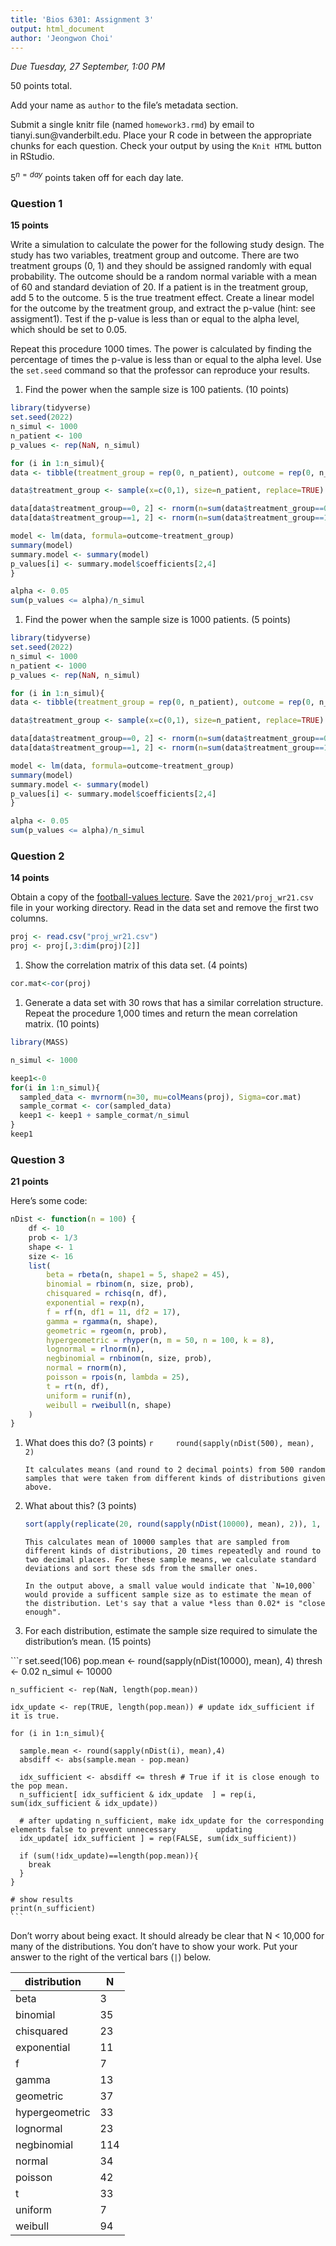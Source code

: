 ```yaml
---
title: 'Bios 6301: Assignment 3'
output: html_document
author: 'Jeongwon Choi'
---
```


*Due Tuesday, 27 September, 1:00 PM*

50 points total.

Add your name as `author` to the file's metadata section.

Submit a single knitr file (named `homework3.rmd`) by email to tianyi.sun@vanderbilt.edu.
Place your R code in between the appropriate chunks for each question.
Check your output by using the `Knit HTML` button in RStudio.

$5^{n=day}$ points taken off for each day late.

### Question 1 ###

**15 points**

Write a simulation to calculate the power for the following study
design.  The study has two variables, treatment group and outcome.
There are two treatment groups (0, 1) and they should be assigned
randomly with equal probability.  The outcome should be a random normal
variable with a mean of 60 and standard deviation of 20.  If a patient
is in the treatment group, add 5 to the outcome.  5 is the true
treatment effect.  Create a linear model for the outcome by the
treatment group, and extract the p-value (hint: see assigment1).
Test if the p-value is less than or equal to the alpha level, which
should be set to 0.05.

Repeat this procedure 1000 times. The power is calculated by finding
the percentage of times the p-value is less than or equal to the alpha
level.  Use the `set.seed` command so that the professor can reproduce
your results.

1. Find the power when the sample size is 100 patients. (10 points)
```r
library(tidyverse)
set.seed(2022)
n_simul <- 1000
n_patient <- 100
p_values <- rep(NaN, n_simul)

for (i in 1:n_simul){
data <- tibble(treatment_group = rep(0, n_patient), outcome = rep(0, n_patient))

data$treatment_group <- sample(x=c(0,1), size=n_patient, replace=TRUE)

data[data$treatment_group==0, 2] <- rnorm(n=sum(data$treatment_group==0), mean=60, sd=20)
data[data$treatment_group==1, 2] <- rnorm(n=sum(data$treatment_group==1), mean=65, sd=20)

model <- lm(data, formula=outcome~treatment_group)
summary(model)
summary.model <- summary(model)
p_values[i] <- summary.model$coefficients[2,4]
}

alpha <- 0.05
sum(p_values <= alpha)/n_simul
```

1. Find the power when the sample size is 1000 patients. (5 points)

```r
library(tidyverse)
set.seed(2022)
n_simul <- 1000
n_patient <- 1000
p_values <- rep(NaN, n_simul)

for (i in 1:n_simul){
data <- tibble(treatment_group = rep(0, n_patient), outcome = rep(0, n_patient))

data$treatment_group <- sample(x=c(0,1), size=n_patient, replace=TRUE)

data[data$treatment_group==0, 2] <- rnorm(n=sum(data$treatment_group==0), mean=60, sd=20)
data[data$treatment_group==1, 2] <- rnorm(n=sum(data$treatment_group==1), mean=65, sd=20)

model <- lm(data, formula=outcome~treatment_group)
summary(model)
summary.model <- summary(model)
p_values[i] <- summary.model$coefficients[2,4]
}

alpha <- 0.05
sum(p_values <= alpha)/n_simul
```
### Question 2 ###

**14 points**

Obtain a copy of the [football-values lecture](https://github.com/couthcommander/football-values).
Save the `2021/proj_wr21.csv` file in your working directory.  Read
in the data set and remove the first two columns.
```r
proj <- read.csv("proj_wr21.csv")
proj <- proj[,3:dim(proj)[2]]
```
1. Show the correlation matrix of this data set. (4 points)
```r
cor.mat<-cor(proj)
```
1. Generate a data set with 30 rows that has a similar correlation
structure.  Repeat the procedure 1,000 times and return the mean
correlation matrix. (10 points)

```r
library(MASS)

n_simul <- 1000

keep1<-0
for(i in 1:n_simul){
  sampled_data <- mvrnorm(n=30, mu=colMeans(proj), Sigma=cor.mat)
  sample_cormat <- cor(sampled_data)
  keep1 <- keep1 + sample_cormat/n_simul
}
keep1

```

### Question 3 ###

**21 points**

Here's some code:

```r
nDist <- function(n = 100) {
    df <- 10
    prob <- 1/3
    shape <- 1
    size <- 16
    list(
        beta = rbeta(n, shape1 = 5, shape2 = 45),
        binomial = rbinom(n, size, prob),
        chisquared = rchisq(n, df),
        exponential = rexp(n),
        f = rf(n, df1 = 11, df2 = 17),
        gamma = rgamma(n, shape),
        geometric = rgeom(n, prob),
        hypergeometric = rhyper(n, m = 50, n = 100, k = 8),
        lognormal = rlnorm(n),
        negbinomial = rnbinom(n, size, prob),
        normal = rnorm(n),
        poisson = rpois(n, lambda = 25),
        t = rt(n, df),
        uniform = runif(n),
        weibull = rweibull(n, shape)
    )
}
```

1. What does this do? (3 points)
    ```r
    round(sapply(nDist(500), mean), 2)
    ```
    
    ```It calculates means (and round to 2 decimal points) from 500 random samples that were taken from different kinds of distributions given above. ```

1. What about this? (3 points)

    ```r
    sort(apply(replicate(20, round(sapply(nDist(10000), mean), 2)), 1, sd))
    ```
    
    ``` This calculates mean of 10000 samples that are sampled from different kinds of distributions, 20 times repeatedly and round to two decimal places. For these sample means, we calculate standard deviations and sort these sds from the smaller ones.```
    
  

     ```In the output above, a small value would indicate that `N=10,000` would provide a sufficent sample size as to estimate the mean of the distribution. Let's say that a value *less than 0.02* is "close enough". ```

1. For each distribution, estimate the sample size required to simulate the distribution's mean. (15 points)

  ```r
  set.seed(106)
  pop.mean <- round(sapply(nDist(10000), mean), 4)
    thresh <- 0.02
    n_simul <- 10000  
    
    n_sufficient <- rep(NaN, length(pop.mean))
    
    idx_update <- rep(TRUE, length(pop.mean)) # update idx_sufficient if it is true.
    
    for (i in 1:n_simul){
      
      sample.mean <- round(sapply(nDist(i), mean),4)
      absdiff <- abs(sample.mean - pop.mean)
      
      idx_sufficient <- absdiff <= thresh # True if it is close enough to the pop mean.
      n_sufficient[ idx_sufficient & idx_update  ] = rep(i, sum(idx_sufficient & idx_update))
      
      # after updating n_sufficient, make idx_update for the corresponding elements false to prevent unnecessary         updating
      idx_update[ idx_sufficient ] = rep(FALSE, sum(idx_sufficient)) 
      
      if (sum(!idx_update)==length(pop.mean)){
        break
      }
    }
    
    # show results
    print(n_sufficient)
    ```
Don't worry about being exact. It should already be clear that N < 10,000 for many of the distributions. You don't have to show your work. Put your answer to the right of the vertical bars (`|`) below.
  


distribution|N
---|---
beta|3
binomial|35
chisquared|23
exponential|11
f|7
gamma|13
geometric|37
hypergeometric|33
lognormal|23
negbinomial|114
normal|34
poisson|42
t|33
uniform|7
weibull|94
